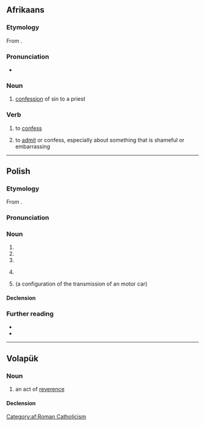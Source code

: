 ==Afrikaans==

===Etymology===
From {{inh|af|nl|biecht}}.

===Pronunciation===
* {{IPA|af|/ˈbiχ/}}

===Noun===
{{af-noun|biegte}}

# {{lb|af|religion}} [[confession]] of sin to a priest

===Verb===
{{af-verb}}

# {{lb|af|religion}} to [[confess]]
# to [[admit]] or confess, especially about something that is shameful or embarrassing

[[Category:af:Roman Catholicism]]

----

==Polish==
{{wp|lang=pl}}

===Etymology===
From {{inh|pl|sla-pro|*běgъ}}.

===Pronunciation===
{{pl-p|a=pl-bieg.ogg}}

===Noun===
{{pl-noun|m-in}}

# {{l|en|[[run]], [[jog]]}}
# {{l|en|[[course]], [[trajectory]], [[sequence]]}}
# {{l|en|[[course]], [[watercourse]]}}
# {{lb|pl|athletics}} {{l|en|race}}
# {{l|en|gear}} (a configuration of the transmission of an motor car)
#: {{uxi|pl|skrzynia biegów|gearbox}}

====Declension====
{{pl-decl-noun-m-in}}

===Further reading===
* {{R:pl:WSJP}}
* {{R:PWN}}

{{C|pl|Automotive|Exercise}}

----

==Volapük==

===Noun===
{{vo-noun}}

# an act of [[reverence]]

====Declension====
{{vo-decl-noun}}